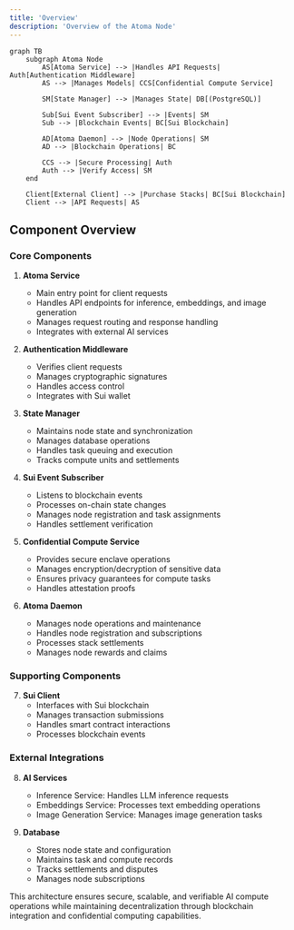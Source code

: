 ```yaml
---
title: 'Overview'
description: 'Overview of the Atoma Node'
---
```


```mermaid
graph TB
    subgraph Atoma Node
        AS[Atoma Service] --> |Handles API Requests| Auth[Authentication Middleware]
        AS --> |Manages Models| CCS[Confidential Compute Service]
        
        SM[State Manager] --> |Manages State| DB[(PostgreSQL)]
        
        Sub[Sui Event Subscriber] --> |Events| SM
        Sub --> |Blockchain Events| BC[Sui Blockchain]
        
        AD[Atoma Daemon] --> |Node Operations| SM
        AD --> |Blockchain Operations| BC
        
        CCS --> |Secure Processing| Auth
        Auth --> |Verify Access| SM
    end

    Client[External Client] --> |Purchase Stacks| BC[Sui Blockchain]
    Client --> |API Requests| AS
```

## Component Overview

### Core Components

1. **Atoma Service**
   - Main entry point for client requests
   - Handles API endpoints for inference, embeddings, and image generation
   - Manages request routing and response handling
   - Integrates with external AI services

2. **Authentication Middleware**
   - Verifies client requests
   - Manages cryptographic signatures
   - Handles access control
   - Integrates with Sui wallet

3. **State Manager**
   - Maintains node state and synchronization
   - Manages database operations
   - Handles task queuing and execution
   - Tracks compute units and settlements

4. **Sui Event Subscriber**
   - Listens to blockchain events
   - Processes on-chain state changes
   - Manages node registration and task assignments
   - Handles settlement verification

5. **Confidential Compute Service**
   - Provides secure enclave operations
   - Manages encryption/decryption of sensitive data
   - Ensures privacy guarantees for compute tasks
   - Handles attestation proofs

6. **Atoma Daemon**
   - Manages node operations and maintenance
   - Handles node registration and subscriptions
   - Processes stack settlements
   - Manages node rewards and claims

### Supporting Components

7. **Sui Client**
   - Interfaces with Sui blockchain
   - Manages transaction submissions
   - Handles smart contract interactions
   - Processes blockchain events

### External Integrations

8. **AI Services**
   - Inference Service: Handles LLM inference requests
   - Embeddings Service: Processes text embedding operations
   - Image Generation Service: Manages image generation tasks

9. **Database**
   - Stores node state and configuration
   - Maintains task and compute records
   - Tracks settlements and disputes
   - Manages node subscriptions

This architecture ensures secure, scalable, and verifiable AI compute operations while maintaining decentralization through blockchain integration and confidential computing capabilities.